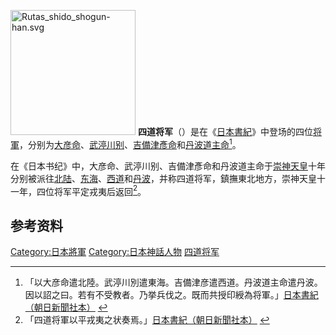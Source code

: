 [[File:Rutas_shido_shogun-han.svg|200px]]
'''四道将军'''（{{jpn|j=四道将軍|hg=しどうしょうぐん|hgt=よつのみちのいくさのきみ}}）是在《[[日本書紀|日本書紀]]》中登场的四位{{tsl|ja|皇族||皇族}}[[將軍_(東亞古代)|将軍]]，分别为[[大彦命|大彦命]]、[[武渟川别|武渟川别]]、[[吉備津彥命|吉備津彥命]]和[[丹波道主命|丹波道主命]]<ref name=syoki>「以大彦命遣北陸。武渟川別遣東海。吉備津彦遣西道。丹波道主命遣丹波。因以詔之曰。若有不受教者。乃挙兵伐之。既而共授印綬為将軍。」[http://www.j-texts.com/jodai/shoki5.html 日本書紀（朝日新聞社本）] {{Wayback|url=http://www.j-texts.com/jodai/shoki5.html |date=20200225205552 }}</ref>。

在《日本书纪》中，大彦命、武渟川别、吉備津彥命和丹波道主命于[[崇神天皇|崇神天皇]]十年分别被派往[[北陸地方|北陆]]、[[東海地方|东海]]、[[山陽道|西道]]和[[丹波國|丹波]]，并称四道将军，鎮撫東北地方，崇神天皇十一年，四位将军平定戎夷后返回<ref>「四道将軍以平戎夷之状奏焉。」[http://www.j-texts.com/jodai/shoki5.html 日本書紀（朝日新聞社本）] {{Wayback|url=http://www.j-texts.com/jodai/shoki5.html |date=20200225205552 }}</ref>。

==参考资料==
{{reflist}}

{{japan-hist-stub}}

[[Category:日本將軍|Category:日本將軍]]
[[Category:日本神話人物|Category:日本神話人物]]
[[Category:日本名數4|四道将军]]